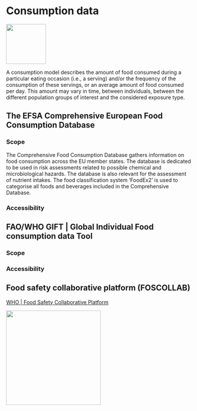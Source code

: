 # Consumption data

![](images/paste-418FBE78.png){width="108"}

A consumption model describes the amount of food consumed during a particular eating occasion (i.e., a serving) and/or the frequency of the consumption of these servings, or an average amount of food consumed per day. This amount may vary in time, between individuals, between the different population groups of interest and the considered exposure type.

## The EFSA Comprehensive European Food Consumption Database

### Scope

The Comprehensive Food Consumption Database gathers information on food consumption across the EU member states. The database is dedicated to be used in risk assessments related to possible chemical and microbiological hazards. The database is also relevant for the assessment of nutrient intakes. The food classification system 'FoodEx2' is used to categorise all foods and beverages included in the Comprehensive Database.

### Accessibility

## FAO/WHO GIFT \| Global Individual Food consumption data Tool

### Scope

### Accessibility

## **Food safety collaborative platform (FOSCOLLAB)**

[WHO \| Food Safety Collaborative Platform](https://apps.who.int/foscollab/Download/DownloadConso)

![](images/wip.png){width="256"}
